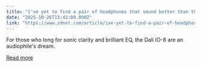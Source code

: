 ```yaml
---
title: "I've yet to find a pair of headphones that sound better than these - but there's a catch"
date: "2025-10-26T13:42:00.000Z"
link: "https://www.zdnet.com/article/ive-yet-to-find-a-pair-of-headphones-that-sound-better-than-these-but-theres-a-catch/"
---
```


For those who long for sonic clarity and brilliant EQ, the Dali IO-8 are an audiophile's dream.

[Read more](https://www.zdnet.com/article/ive-yet-to-find-a-pair-of-headphones-that-sound-better-than-these-but-theres-a-catch/)
